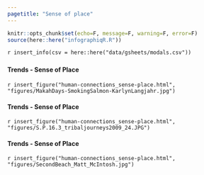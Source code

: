 ```yaml
---
pagetitle: "Sense of place"
---
```


```r
knitr::opts_chunk$set(echo=F, message=F, warning=F, error=F)
source(here::here("infographiqR.R"))
```

`r insert_info(csv = here::here("data/gsheets/modals.csv"))`


### {.tabset}

#### Trends - Sense of Place

`r insert_figure("human-connections_sense-place.html", "figures/MakahDays-SmokingSalmon-KarlynLangjahr.jpg")`

#### Trends - Sense of Place

`r insert_figure("human-connections_sense-place.html", "figures/S.P.16.3_tribaljourneys2009_24.JPG")`

#### Trends - Sense of Place

`r insert_figure("human-connections_sense-place.html", "figures/SecondBeach_Matt_McIntosh.jpg")`
